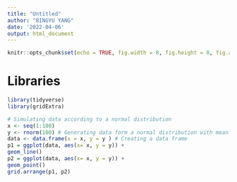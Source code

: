 ```yaml
---
title: "Untitled"
author: "BINGYU YANG"
date: '2022-04-06'
output: html_document
---
```

```r
knitr::opts_chunk$set(echo = TRUE, fig.width = 8, fig.height = 8, fig.alig = "center")
```


# Libraries
```r
library(tidyverse)
library(gridExtra)

```

```r
# Simulating data according to a normal distribution
x <- seq(1:100)
y <- rnorm(100) # Generating data form a normal distribution with mean 0 and variance 1
data <- data.frame(x = x, y = y ) # Creating a data frame
p1 = ggplot(data, aes(x= x, y = y)) +
geom_line()
p2 = ggplot(data, aes(x= x, y = y)) +
geom_point()
grid.arrange(p1, p2)
```

